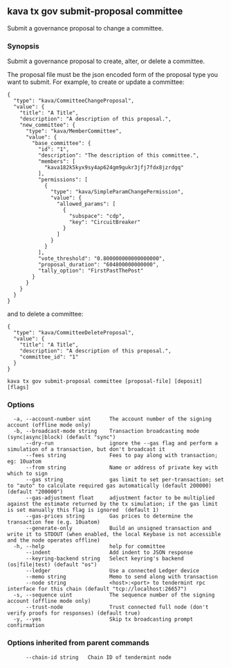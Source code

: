 <!--
title: committee
-->

## kava tx gov submit-proposal committee

Submit a governance proposal to change a committee.

### Synopsis

Submit a governance proposal to create, alter, or delete a committee.

The proposal file must be the json encoded form of the proposal type you want to submit.
For example, to create or update a committee:

```
{
  "type": "kava/CommitteeChangeProposal",
  "value": {
    "title": "A Title",
    "description": "A description of this proposal.",
    "new_committee": {
      "type": "kava/MemberCommittee",
      "value": {
        "base_committee": {
          "id": "1",
          "description": "The description of this committee.",
          "members": [
            "kava182k5kyx9sy4ap624gm9gukr3jfj7fdx8jzrdgq"
          ],
          "permissions": [
            {
              "type": "kava/SimpleParamChangePermission",
              "value": {
                "allowed_params": [
                  {
                    "subspace": "cdp",
                    "key": "CircuitBreaker"
                  }
                ]
              }
            }
          ],
          "vote_threshold": "0.800000000000000000",
          "proposal_duration": "604800000000000",
          "tally_option": "FirstPastThePost"
        }
      }
    }
  }
}
```

and to delete a committee:

```
{
  "type": "kava/CommitteeDeleteProposal",
  "value": {
    "title": "A Title",
    "description": "A description of this proposal.",
    "committee_id": "1"
  }
}
```

```
kava tx gov submit-proposal committee [proposal-file] [deposit] [flags]
```

### Options

```
  -a, --account-number uint      The account number of the signing account (offline mode only)
  -b, --broadcast-mode string    Transaction broadcasting mode (sync|async|block) (default "sync")
      --dry-run                  ignore the --gas flag and perform a simulation of a transaction, but don't broadcast it
      --fees string              Fees to pay along with transaction; eg: 10uatom
      --from string              Name or address of private key with which to sign
      --gas string               gas limit to set per-transaction; set to "auto" to calculate required gas automatically (default 200000) (default "200000")
      --gas-adjustment float     adjustment factor to be multiplied against the estimate returned by the tx simulation; if the gas limit is set manually this flag is ignored  (default 1)
      --gas-prices string        Gas prices to determine the transaction fee (e.g. 10uatom)
      --generate-only            Build an unsigned transaction and write it to STDOUT (when enabled, the local Keybase is not accessible and the node operates offline)
  -h, --help                     help for committee
      --indent                   Add indent to JSON response
      --keyring-backend string   Select keyring's backend (os|file|test) (default "os")
      --ledger                   Use a connected Ledger device
      --memo string              Memo to send along with transaction
      --node string              <host>:<port> to tendermint rpc interface for this chain (default "tcp://localhost:26657")
  -s, --sequence uint            The sequence number of the signing account (offline mode only)
      --trust-node               Trust connected full node (don't verify proofs for responses) (default true)
  -y, --yes                      Skip tx broadcasting prompt confirmation
```

### Options inherited from parent commands

```
      --chain-id string   Chain ID of tendermint node
```

